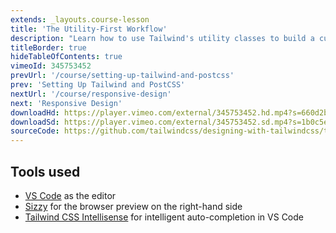 ```yaml
---
extends: _layouts.course-lesson
title: 'The Utility-First Workflow'
description: "Learn how to use Tailwind's utility classes to build a custom marketing page."
titleBorder: true
hideTableOfContents: true
vimeoId: 345753452
prevUrl: '/course/setting-up-tailwind-and-postcss'
prev: 'Setting Up Tailwind and PostCSS'
nextUrl: '/course/responsive-design'
next: 'Responsive Design'
downloadHd: https://player.vimeo.com/external/345753452.hd.mp4?s=660d2bba82a6ed02aa722278f102d1be59167cd8&profile_id=175&download=1
downloadSd: https://player.vimeo.com/external/345753452.sd.mp4?s=1b0c5ef81c3eb02f5cebce14259f98a194802fa8&profile_id=165&download=1
sourceCode: https://github.com/tailwindcss/designing-with-tailwindcss/tree/master/01-getting-up-and-running/02-the-utility-first-workflow
---
```


## Tools used

- [VS Code](https://code.visualstudio.com/) as the editor
- [Sizzy](https://adamwathan.me/sizzy) for the browser preview on the right-hand side
- [Tailwind CSS Intellisense](https://marketplace.visualstudio.com/items?itemName=bradlc.vscode-tailwindcss) for intelligent auto-completion in VS Code
